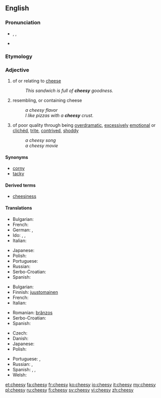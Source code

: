 ==English==

===Pronunciation===
* {{enPR|chēʹzē}}, {{IPA|/ˈtʃiːzi/}}, {{X-SAMPA|/"tSi:zi/}}
* {{rhymes|iːzi}}

===Etymology===
{{suffix|cheese|y}}

===Adjective===
{{en-adj|cheesier|cheesiest}}

# of or relating to [[cheese]]
#: ''This sandwich is full of '''cheesy''' goodness.''
# resembling, or containing cheese
#: ''a cheesy flavor''
#: ''I like pizzas with a '''cheesy''' crust.''
# {{informal}} of poor quality through being [[overdramatic]], [[excessively]] [[emotional]] or [[clichéd]], [[trite]], [[contrived]], [[shoddy]]
#: ''a cheesy song''
#: ''a cheesy movie''

====Synonyms====
{{sense|of poor quality through being overdramatic, excessively emotional or clichéd, trite, contrived, shoddy}}
* [[corny]]
* [[tacky]]

====Derived terms====
* [[cheesiness]]

====Translations====
{{trans-top|of cheese}}
* Bulgarian: {{t-|bg|от сирене}}
* French: {{t+|fr|fromageux}}
* German: {{t|de|käsig}}, {{t|de|Käse|alt=Käse-}}
* Ido: {{t+|io|fromajala|xs=Ido}}, {{t+|io|fromajoza|xs=Ido}}, {{t+|io|fromajatra|xs=Ido}}
* Italian: {{t-|it|caseoso}}
{{trans-mid}}
* Japanese: {{t|ja|見掛け倒し|tr=みかけだおしの, mikakedaoshi no|alt=見掛け倒しの|sc=Jpan}}
* Polish: {{t|pl|serowy|m}}
* Portuguese: {{t+|pt|caseoso}}
* Russian: {{t|ru|сырный|tr=sýrnyj|sc=Cyrl}}
* Serbo-Croatian: {{t-|sh|sirni|xs=Serbo-Croatian}}
* Spanish: {{t-|es|caseoso}}
{{trans-bottom}}

{{trans-top|resembling cheese}}
* Bulgarian: {{t-|bg|с вкус на сирене}}
* Finnish: [[juustomainen]]
* French: {{t+|fr|fromageux}}
* Italian: {{t-|it|caseoso}}
{{trans-mid}}
* Romanian: [[brânzos]]
* Serbo-Croatian: {{t-|sh|sirast|xs=Serbo-Croatian}}
* Spanish: {{t-|es|caseoso}}
{{trans-bottom}}

{{trans-top|overdramatic, clichéd}}
* Czech: {{t-|cs|kýčovitý|m}}
* Danish: {{t-|da|cheesy}}
* Japanese: {{t-|ja|安っぽい|tr=yasuppoi}}
* Polish: {{t|pl|kiczowaty|m}}
{{trans-mid}}
* Portuguese: {{t+|pt|cafona}}, {{t+|pt|piegas}}
* Russian: {{t|ru|низкопробный|tr=nizkopróbnyj|sc=Cyrl}}, {{t|ru|дрянной|tr=drjannój|sc=Cyrl}}
* Spanish: {{t-|es|sensiblero}}, {{t-|es|hortera}}, {{t+|es|cursi}}
* Welsh: {{t-|cy|cawslyd|xs=Welsh}}
{{trans-bottom}}

[[et:cheesy]]
[[fa:cheesy]]
[[fr:cheesy]]
[[ko:cheesy]]
[[io:cheesy]]
[[it:cheesy]]
[[my:cheesy]]
[[pl:cheesy]]
[[ru:cheesy]]
[[fi:cheesy]]
[[sv:cheesy]]
[[vi:cheesy]]
[[zh:cheesy]]